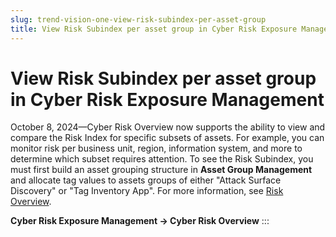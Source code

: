```yaml
---
slug: trend-vision-one-view-risk-subindex-per-asset-group
title: View Risk Subindex per asset group in Cyber Risk Exposure Management
---
```

# View Risk Subindex per asset group in Cyber Risk Exposure Management

October 8, 2024—Cyber Risk Overview now supports the ability to view and compare the Risk Index for specific subsets of assets. For example, you can monitor risk per business unit, region, information system, and more to determine which subset requires attention. To see the Risk Subindex, you must first build an asset grouping structure in **Asset Group Management** and allocate tag values to assets groups of either "Attack Surface Discovery" or "Tag Inventory App". For more information, see [Risk Overview](https://docs.trendmicro.com/en-us/documentation/article/trend-vision-one-risk-overview).

**Cyber Risk Exposure Management → Cyber Risk Overview**
:::
